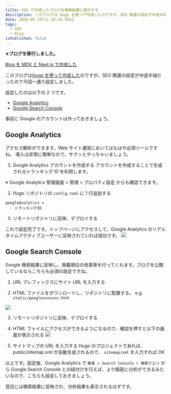 ```yaml
---
title: SSG で作成したブログを検索結果に表示する
description: このブログは Hugo を使って作成したのですが、SEO 関連の設定が中途半端だったので今回一通り設定しました。
date: 2020-05-18T11:38:45.956Z
tags:
  - SEO
  - Blog
isPublished: false
---
```


**※ブログを移行しました。**

[Blog を MDX と Next.js で作成した](/posts/20200605)

このブログは[Hugo を使って作成した](https://reona5.github.io/posts/2020/0331_github_page_hugo/)のですが、SEO 関連の設定が中途半端だったので今回一通り設定しました。

設定したのは以下の 2 つです。

- [Google Analytics](https://marketingplatform.google.com/about/analytics/)
- [Google Search Console](https://search.google.com/search-console/about)

事前に Google のアカウントは作っておきましょう。

## Google Analytics

アクセス解析ができます。Web サイト運営においてはもはや必須ツールですね。
導入は非常に簡単なので、サクッとやっちゃいましょう。

1. Google Analytics アカウントを作成する
   アカウントを作成することで生成されるトラッキング ID を利用します。

※ Google Analytics 管理画面 > 管理 > プロパティ設定 からも確認できます。

2. Hugo リポジトリの `config.toml` に 1 行追加する

```
googleAnalytics =
  - トラッキングID
```

3. リモートリポジトリに反映、デプロイする

これで設定完了です。トップページにアクセスして、Google Analytics のリアルタイムアクティブユーザーに反映されていれば成功です。
![](/2020-05-18-12-06-11.png)

## Google Search Console

Google 検索結果に反映し、掲載順位の改善等を行ってくれます。ブログを公開しているならこちらも必須の設定ですね。

1. URL プレフィックスにサイト URL を入力する

2. HTML ファイルをダウンロードし、リポジトリに配置する。 e.g. `static/googlexxxxxxx.html`

![](/2020-05-18-12-28-03.png)

3. リモートリポジトリに反映、デプロイする

4. HTML ファイルにアクセスができるようになるので、確認を押すと以下の画面が表示される
   ![](/2020-05-18-12-30-46.png)

5. サイトマップの URL を入力する
   Hugo のプロジェクトであれば、public/sitemap.xml が自動生成されるので、 `sitemap/xml` を入力すれば OK

以上です。設定後、Google Analytics で `集客 > Search Console > 検索クエリ` から Google Search Console との紐付けを行えば、より精密に分析ができるみたいなので、こちらも設定しておきましょう。

翌日には検索結果に反映され、分析結果も表示されるはずです。
